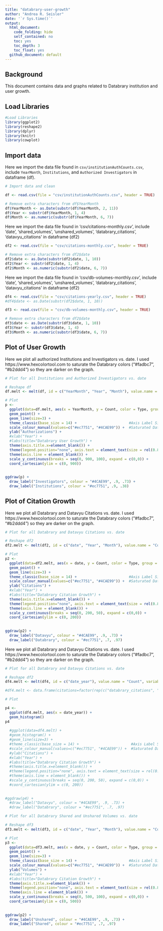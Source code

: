 ```yaml
---
title: "databrary-user-growth"
author: "Andrea R. Seisler"
date: '`r Sys.time()`'
output:
  html_document:
    code_folding: hide
    self_contained: no
    toc: yes
    toc_depth: 3
    toc_float: yes
  github_document: default
---
```

## Background

This document contains data and graphs related to Databrary institution and user growth.

## Load Libraries

```r
#Load Libraries
library(ggplot2)
library(reshape2)
library(dplyr)
library(knitr)
library(cowplot)
```

## Import data

Here we import the data file found in `csv/institutionAuthCounts.csv`, include `YearMonth`, `Institutions`, and `Authorized Investigators` in dataframe (df).   

```r
# Import data and clean

df <- read.csv(file = "csv/institutionAuthCounts.csv", header = TRUE)

# Remove extra characters from df$YearMonth
df$YearMonth <- as.Date(substr(df$YearMonth, 2, 11))
df$Year <- substr(df$YearMonth, 1, 4)
df$Month <- as.numeric(substr(df$YearMonth, 6, 7))
```


Here we import the data file found in 'csv/citations-monthly.csv', include 'date', 'shared_volumes', 'unshared_volumes', 'databrary_citations', 'datavyu_citations' in dataframe (df2)

```r
df2 <- read.csv(file = "csv/citations-monthly.csv", header = TRUE)

# Remove extra characters from df2$date
df2$date <- as.Date(substr(df2$date, 1, 10))
df2$Year <- substr(df2$date, 1, 4)
df2$Month <- as.numeric(substr(df2$date, 6, 7))
```

Here we import the data file found in 'csv/db-volumes-monthly.csv', include 'date', 'shared_volumes', 'unshared_volumes', 'databrary_citations', 'datavyu_citations' in dataframe (df2)

```r
df4 <- read.csv(file = "csv/citations-yearly.csv", header = TRUE)
#df4$date <- as.Date(substr(df2$date, 1, 10))
```

```r
df3 <- read.csv(file = "csv/db-volumes-monthly.csv", header = TRUE)

# Remove extra characters from df2$date
df3$date <- as.Date(substr(df3$date, 1, 10))
df3$Year <- substr(df3$date, 1, 4)
df3$Month <- as.numeric(substr(df3$date, 6, 7))
```

## Plot of User Growth

Here we plot all authorized Institutions and Investigators vs. date. I used https://www.hexcolortool.com to saturate the Databrary colors ("#fadbc7", "#b2ddd4") so they are darker on the graph.

```r

# Plot for all Institutions and Authorized Investigators vs. date

# Reshape df
df.melt <- melt(df, id = c("YearMonth", "Year", "Month"), value.name = "Count", variable.name = "Type")

# Plot
p <- 
  ggplot(data=df.melt, aes(x = YearMonth, y = Count, color = Type, group = Type)) +
  geom_point() + 
  geom_line(size=3) +
  theme_classic(base_size = 14) +                        #Axis Label Size
  scale_colour_manual(values=c("#ec7751", "#4CAE99")) +  #Saturated Databrary Colors 
  ylab("Authorizations") +
  #xlab("Year") +
  #labs(title="Databrary User Growth") +
  theme(axis.title.x=element_blank()) +
  theme(legend.position="none", axis.text = element_text(size = rel(0.8), colour = "black")) +    #Axis text size and color
  theme(axis.line = element_blank()) +
  scale_y_continuous(breaks = seq(0, 900, 100), expand = c(0,0)) +
  coord_cartesian(ylim = c(0, 900))
  
  
ggdraw(p) + 
  draw_label("Investigators", colour = "#4CAE99", .9, .73) +
  draw_label("Institutions", colour = "#ec7751", .9, .38)

```

## Plot of Citation Growth

Here we plot all Databrary and Datavyu Citations vs. date. I used https://www.hexcolortool.com to saturate the Databrary colors ("#fadbc7", "#b2ddd4") so they are darker on the graph.

```r

# Plot for all Databrary and Datavyu Citations vs. date

# Reshape df2
df2.melt <- melt(df2, id = c("date", "Year", "Month"), value.name = "Count", variable.name = "Type")

# Plot
p2 <- 
  ggplot(data=df2.melt, aes(x = date, y = Count, color = Type, group = Type)) +
  geom_point() + 
  geom_line(size=3) +
  theme_classic(base_size = 14) +                        #Axis Label Size
  scale_colour_manual(values=c("#ec7751", "#4CAE99")) +  #Saturated Databrary Colors 
  ylab("Citations") +
  #xlab("Year") +
  #labs(title="Databrary Citation Growth") +
  theme(axis.title.x=element_blank()) +
  theme(legend.position="none", axis.text = element_text(size = rel(0.8), colour = "black")) +    #Axis text size and color
  theme(axis.line = element_blank()) +
  scale_y_continuous(breaks = seq(0, 200, 50), expand = c(0,0)) +
  coord_cartesian(ylim = c(0, 200))
  
  
ggdraw(p2) + 
  draw_label("Datavyu", colour = "#4CAE99", .9, .73) +
  draw_label("Databrary", colour = "#ec7751", .7, .97)

```

Here we plot all Databrary and Datavyu Citations vs. date. I used https://www.hexcolortool.com to saturate the Databrary colors ("#fadbc7", "#b2ddd4") so they are darker on the graph.

```r

# Plot for all Databrary and Datavyu Citations vs. date

# Reshape df2
df4.melt <- melt(df4, id = c("date_year"), value.name = "Count", variable.name = "Type")

#df4.melt <- data.frame(citations=factor(rep(c("databrary_citations", "datavyu_citations"), each=8)))

# Plot

p4 <- 
  ggplot(df4.melt, aes(x = date_year)) + 
  geom_histogram()
p4
  
  #ggplot(data=df4.melt) +
  #geom_histogram() + 
  #geom_line(size=3) +
  #theme_classic(base_size = 14) +                        #Axis Label Size
  #scale_colour_manual(values=c("#ec7751", "#4CAE99")) +  #Saturated Databrary Colors 
  #ylab("Citations") +
  #xlab("Year") +
  #labs(title="Databrary Citation Growth") +
  #theme(axis.title.x=element_blank()) +
  #theme(legend.position="none", axis.text = element_text(size = rel(0.8), colour = "black")) +    #Axis text size and color
  #theme(axis.line = element_blank()) +
  #scale_y_continuous(breaks = seq(0, 200, 50), expand = c(0,0)) +
  #coord_cartesian(ylim = c(0, 200))
  
  
#ggdraw(p4) + 
  #draw_label("Datavyu", colour = "#4CAE99", .9, .73) +
  #draw_label("Databrary", colour = "#ec7751", .7, .97)
```


```r

# Plot for all Databrary Shared and Unshared Volumes vs. date

# Reshape df3
df3.melt <- melt(df3, id = c("date", "Year", "Month"), value.name = "Count", variable.name = "Type")

# Plot
p3 <- 
  ggplot(data=df3.melt, aes(x = date, y = Count, color = Type, group = Type)) +
  geom_point() + 
  geom_line(size=3) +
  theme_classic(base_size = 14) +                        #Axis Label Size
  scale_colour_manual(values=c("#ec7751", "#4CAE99")) +  #Saturated Databrary Colors 
  ylab("Volumes") +
  #xlab("Year") +
  #labs(title="Databrary Citation Growth") +
  theme(axis.title.x=element_blank()) +
  theme(legend.position="none", axis.text = element_text(size = rel(0.8), colour = "black")) +    #Axis text size and color
  theme(axis.line = element_blank()) +
  scale_y_continuous(breaks = seq(0, 500, 100), expand = c(0,0)) +
  coord_cartesian(ylim = c(0, 500))
  
  
ggdraw(p2) + 
  draw_label("Unshared", colour = "#4CAE99", .9, .73) +
  draw_label("Shared", colour = "#ec7751", .7, .97)

```
